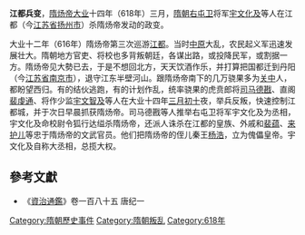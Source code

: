 '''江都兵变'''，[[隋炀帝|隋炀帝]][[大业|大业]]十四年（618年）三月，[[隋朝|隋朝]][[右屯卫|右屯卫]]将军[[宇文化及|宇文化及]]等人在江都（今[[江苏省|江苏省]][[扬州市|扬州市]]）杀隋炀帝发动的政变。

大业十二年（616年）隋炀帝第三次巡游[[江都|江都]]。当时[[中原|中原]]大乱，农民起义军迅速发展壮大。隋朝地方官吏、将校也多背叛朝廷，各谋出路，或投降民军，或割据一方。隋炀帝见大勢已去，于是不想回北方，天天饮酒作乐，并打算把国都迁到丹阳（今[[江苏省|江苏省]][[南京市|南京市]]），退守江东半壁河山。跟隋炀帝南下的几万骁果多为[[关中|关中]]人，都盼望西归。有的结伙逃跑，有的计划作乱，统率骁果的虎贲郎将[[司马德戡|司马德戡]]、直阁[[裴虔通|裴虔通]]、将作少监[[宇文智及|宇文智及]]等人在大业十四年[[三月初十|三月初十]]夜，举兵反叛，快速控制江都城，并于次日早晨抓获隋炀帝。司马德戡等人推举右屯卫将军宇文化及为丞相，宇文化及命校尉令狐行达缢杀隋炀帝，还派人诛杀在江都的皇族、外戚和[[裴蕴|裴蕴]]、[[来护儿|来护儿]]等忠于隋炀帝的文武官员。他们把隋炀帝的侄儿秦王[[杨浩|杨浩]]，立为傀儡皇帝。宇文化及自称大丞相，总揽大权。

==參考文獻==
*《[[資治通鑑|資治通鑑]]》卷一百八十五 唐纪一

{{DEFAULTSORT:J}}
[[Category:隋朝歷史事件|Category:隋朝歷史事件]]
[[Category:隋朝叛乱|Category:隋朝叛乱]]
[[Category:618年|Category:618年]]